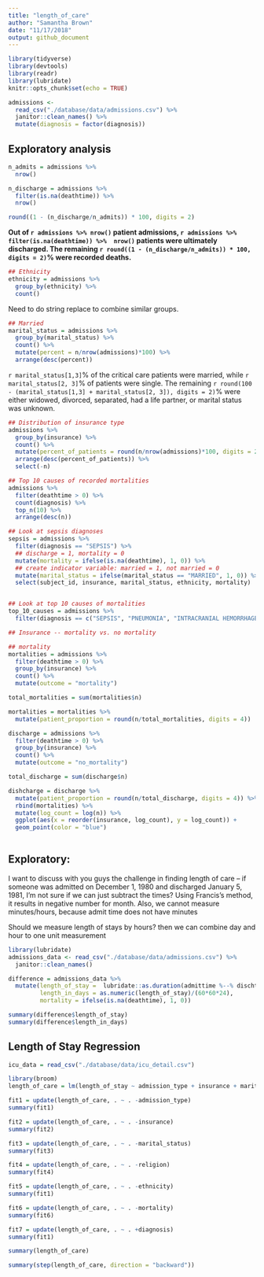 ```yaml
---
title: "length_of_care"
author: "Samantha Brown"
date: "11/17/2018"
output: github_document
---
```


```r
library(tidyverse)
library(devtools)
library(readr)
library(lubridate)
knitr::opts_chunk$set(echo = TRUE)
```

```r
admissions <- 
  read_csv("./database/data/admissions.csv") %>% 
  janitor::clean_names() %>% 
  mutate(diagnosis = factor(diagnosis))
```

## Exploratory analysis

```r
n_admits = admissions %>% 
  nrow()

n_discharge = admissions %>% 
  filter(is.na(deathtime)) %>% 
  nrow()

round((1 - (n_discharge/n_admits)) * 100, digits = 2)
```

**Out of `r admissions %>% nrow()` patient admissions, `r admissions %>%  filter(is.na(deathtime)) %>%  nrow()` patients were ultimately discharged. The remaining `r round((1 - (n_discharge/n_admits)) * 100, digits = 2)`% were recorded deaths.**


```r
## Ethnicity
ethnicity = admissions %>% 
  group_by(ethnicity) %>% 
  count()
```

Need to do string replace to combine similar groups.

```r
## Married
marital_status = admissions %>% 
  group_by(marital_status) %>% 
  count() %>% 
  mutate(percent = n/nrow(admissions)*100) %>% 
  arrange(desc(percent))
```

`r marital_status[1,3]`% of the critical care patients were married, while `r marital_status[2, 3]`% of patients were single. The remaining `r round(100 - (marital_status[1,3] + marital_status[2, 3]), digits = 2)`% were either widowed, divorced, separated, had a life partner, or marital status was unknown.

```r
## Distribution of insurance type
admissions %>% 
  group_by(insurance) %>% 
  count() %>% 
  mutate(percent_of_patients = round(n/nrow(admissions)*100, digits = 2)) %>% 
  arrange(desc(percent_of_patients)) %>% 
  select(-n)
```



```r
## Top 10 causes of recorded mortalities
admissions %>% 
  filter(deathtime > 0) %>%
  count(diagnosis) %>% 
  top_n(10) %>% 
  arrange(desc(n))
```

```r
## Look at sepsis diagnoses
sepsis = admissions %>% 
  filter(diagnosis == "SEPSIS") %>% 
  ## discharge = 1, mortality = 0
  mutate(mortality = ifelse(is.na(deathtime), 1, 0)) %>% 
  ## create indicator variable: married = 1, not married = 0
  mutate(marital_status = ifelse(marital_status == "MARRIED", 1, 0)) %>% 
  select(subject_id, insurance, marital_status, ethnicity, mortality)


## Look at top 10 causes of mortalities
top_10_causes = admissions %>% 
  filter(diagnosis == c("SEPSIS", "PNEUMONIA", "INTRACRANIAL HEMORRHAGE", "CONGESTIVE HEART FAILURE", "ALTERED MENTAL STATUS", "CARDIAC ARREST", "ABDOMINAL PAIN", "S/P FALL", "HYPOTENSION", "SUBARACHNOID HEMORRHAGE"))
```



```r
## Insurance -- mortality vs. no mortality 

## mortality
mortalities = admissions %>% 
  filter(deathtime > 0) %>% 
  group_by(insurance) %>% 
  count() %>% 
  mutate(outcome = "mortality")

total_mortalities = sum(mortalities$n)

mortalities = mortalities %>% 
  mutate(patient_proportion = round(n/total_mortalities, digits = 4))

discharge = admissions %>% 
  filter(deathtime > 0) %>% 
  group_by(insurance) %>% 
  count() %>% 
  mutate(outcome = "no_mortality")

total_discharge = sum(discharge$n)

dishcharge = discharge %>% 
  mutate(patient_proportion = round(n/total_discharge, digits = 4)) %>% 
  rbind(mortalities) %>% 
  mutate(log_count = log(n)) %>% 
  ggplot(aes(x = reorder(insurance, log_count), y = log_count)) +
  geom_point(color = "blue") 
  
```


## Exploratory:
I want to discuss with you guys the challenge in finding length of care -- if someone was admitted on December 1, 1980 and discharged January 5, 1981, I'm not sure if we can just subtract the times? Using Francis's method, it results in negative number for month. Also, we cannot measure minutes/hours, because admit time does not have minutes

Should we measure length of stays by hours? then we can combine day and hour to one unit measurement

```r
library(lubridate)
admissions_data <- read_csv("./database/data/admissions.csv") %>% 
  janitor::clean_names()

```

```r
difference = admissions_data %>% 
  mutate(length_of_stay =  lubridate::as.duration(admittime %--% dischtime),
         length_in_days = as.numeric(length_of_stay)/(60*60*24),
         mortality = ifelse(is.na(deathtime), 1, 0))

summary(difference$length_of_stay)
summary(difference$length_in_days)

```



## Length of Stay Regression
```r
icu_data = read_csv("./database/data/icu_detail.csv")

library(broom)
length_of_care = lm(length_of_stay ~ admission_type + insurance + marital_status + religion + ethnicity + mortality, data = difference)

fit1 = update(length_of_care, . ~ . -admission_type)
summary(fit1)

fit2 = update(length_of_care, . ~ . -insurance)
summary(fit2)

fit3 = update(length_of_care, . ~ . -marital_status)
summary(fit3)

fit4 = update(length_of_care, . ~ . -religion)
summary(fit4)

fit5 = update(length_of_care, . ~ . -ethnicity)
summary(fit1)

fit6 = update(length_of_care, . ~ . -mortality)
summary(fit6)

fit7 = update(length_of_care, . ~ . +diagnosis)
summary(fit1)

summary(length_of_care)

summary(step(length_of_care, direction = "backward"))
```

